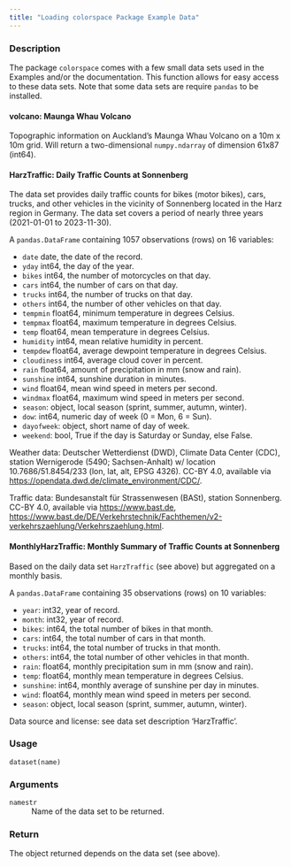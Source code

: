 ```yaml
---
title: "Loading colorspace Package Example Data"
---
```


### Description

The package `colorspace` comes with a few small data sets used
in the Examples and/or the documentation. This function allows
for easy access to these data sets. Note that some data sets
are require `pandas` to be installed.

#### **volcano**: Maunga Whau Volcano

Topographic information on Auckland's Maunga Whau Volcano on 
a 10m x 10m grid. Will return a two-dimensional `numpy.ndarray`
of dimension 61x87 (int64).

#### **HarzTraffic**: Daily Traffic Counts at Sonnenberg

The data set provides daily traffic counts for bikes (motor bikes),
cars, trucks, and other vehicles in the vicinity of Sonnenberg
located in the Harz region in Germany. The data set covers
a period of nearly three years (2021-01-01 to 2023-11-30).

A `pandas.DataFrame` containing 1057 observations (rows) on 16 variables:

* `date` date, the date of the record.
* `yday` int64, the day of the year.
* `bikes` int64, the number of motorcycles on that day.
* `cars` int64, the number of cars on that day.
* `trucks` int64, the number of trucks on that day.
* `others` int64, the number of other vehicles on that day.
* `tempmin` float64, minimum temperature in degrees Celsius.
* `tempmax` float64, maximum temperature in degrees Celsius.
* `temp` float64, mean temperature in degrees Celsius.
* `humidity` int64, mean relative humidity in percent.
* `tempdew` float64, average dewpoint temperature in degrees Celsius.
* `cloudiness` int64, average cloud cover in percent.
* `rain` float64, amount of precipitation in mm (snow and rain).
* `sunshine` int64, sunshine duration in minutes.
* `wind` float64, mean wind speed in meters per second.
* `windmax` float64, maximum wind speed in meters per second.
* `season`: object, local season (sprint, summer, autumn, winter).
* `dow`: int64, numeric day of week (0 = Mon, 6 = Sun).
* `dayofweek`: object, short name of day of week.
* `weekend`: bool, True if the day is Saturday or Sunday, else False.

Weather data: Deutscher Wetterdienst (DWD), Climate Data Center (CDC),
station Wernigerode (5490; Sachsen-Anhalt) w/ location 10.7686/51.8454/233
(lon, lat, alt, EPSG 4326). CC-BY 4.0, available via
<https://opendata.dwd.de/climate_environment/CDC/>.

Traffic data: Bundesanstalt für Strassenwesen (BASt), station Sonnenberg.
CC-BY 4.0, available via <https://www.bast.de>,
<https://www.bast.de/DE/Verkehrstechnik/Fachthemen/v2-verkehrszaehlung/Verkehrszaehlung.html>.


#### **MonthlyHarzTraffic**: Monthly Summary of Traffic Counts at Sonnenberg

Based on the daily data set `HarzTraffic` (see above) but aggregated on
a monthly basis.

A `pandas.DataFrame` containing 35 observations (rows) on 10 variables:

* `year`: int32, year of record.
* `month`: int32, year of record.
* `bikes`: int64, the total number of bikes in that month.
* `cars`: int64, the total number of cars in that month.
* `trucks`: int64, the total number of trucks in that month.
* `others`: int64, the total number of other vehicles in that month.
* `rain`: float64, monthly precipitation sum in mm (snow and rain).
* `temp`: float64, monthly mean temperature in degrees Celsius.
* `sunshine`: int64, monthly average of sunshine per day in minutes.
* `wind`: float64, monthly mean wind speed in meters per second.
* `season`: object, local season (sprint, summer, autumn, winter).

Data source and license: see data set description 'HarzTraffic'.

### Usage

<pre><code class='language-python'>dataset(name)</code></pre>

### Arguments

<dl class="pyp-list param-list">
  <dt style = "white-space: nowrap; font-family: monospace; vertical-align: top">
   <code id="colorspace.datasets.dataset:name">name</code><code class="argument-class">str</code>
  </dt>
 <dd>Name of the data set to be returned.</dd>
</dl>

### Return

The object returned depends on the data set (see above).

